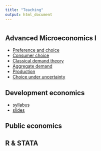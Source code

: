```yaml
---
title: "Teaching"
output: html_document
---
```


# {.tabset .tabset-pills .tabset-pills .tabset-pills}

## Advanced Microeconomics I 
- [Preference and choice](https://www.dropbox.com/s/jbd8thpuhzg57ao/MicroPhD1.pdf?dl=1)
- [Consumer choice]()
- [Classical demand theory]()
- [Aggregate demand]()
- [Production]()
- [Choice under uncertainty]()     

## Development economics 

- [syllabus](https://www.dropbox.com/s/iurbfjuotqpiofy/Course%20syllabus.docx?dl=1)    
- [slides](https://www.dropbox.com/s/ir6kgh9cm72pxnf/DevPhD.pdf?dl=1)

## Public economics

## R & STATA

